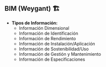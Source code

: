 ## BIM (Weygant) 🏗️

- **Tipos de Información:**
  - Información Dimensional
  - Información de Identificación
  - Información de Rendimiento
  - Información de Instalación/Aplicación
  - Información de Sostenibilidad/Uso
  - Información de Gestión y Mantenimiento
  - Información de Especificaciones
